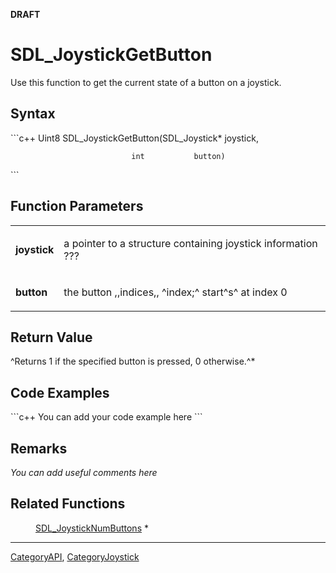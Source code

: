 <!-- pragma section-numbers off -->
<!-- pragma disable-camelcase -->
'''DRAFT'''

= SDL_JoystickGetButton =
Use this function to get the current state of a button on a joystick.


== Syntax ==
```c++
Uint8 SDL_JoystickGetButton(SDL_Joystick* joystick,
                            int           button)
```

== Function Parameters ==
{|
|'''joystick'''
|a pointer to a structure containing joystick information ???
|-
|'''button'''
|the button ,,indices,, ^index;^ start^s^ at index 0
|}

== Return Value ==
^Returns 1 if the specified button is pressed, 0 otherwise.^*

== Code Examples ==
```c++
You can add your code example here
```

== Remarks ==
''You can add useful comments here''

== Related Functions ==
:[[SDL_JoystickNumButtons]] *

----
[[CategoryAPI]], [[CategoryJoystick]]
